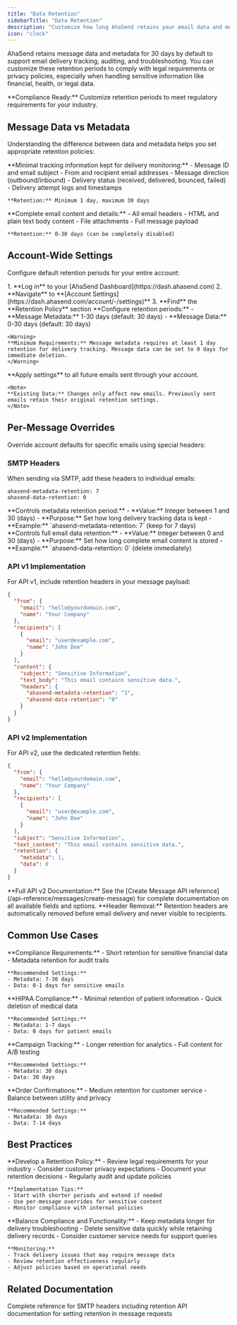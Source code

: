 ```yaml
---
title: "Data Retention"
sidebarTitle: "Data Retention"
description: "Customize how long AhaSend retains your email data and metadata to meet compliance requirements and privacy policies"
icon: "clock"
---
```


AhaSend retains message data and metadata for 30 days by default to support email delivery tracking, auditing, and troubleshooting. You can customize these retention periods to comply with legal requirements or privacy policies, especially when handling sensitive information like financial, health, or legal data.

<Info>
**Compliance Ready:** Customize retention periods to meet regulatory requirements for your industry.
</Info>

## Message Data vs Metadata

Understanding the difference between data and metadata helps you set appropriate retention policies:

<AccordionGroup>
  <Accordion title="Message Metadata" icon="tag">
    **Minimal tracking information kept for delivery monitoring:**
    - Message ID and email subject
    - From and recipient email addresses
    - Message direction (outbound/inbound)
    - Delivery status (received, delivered, bounced, failed)
    - Delivery attempt logs and timestamps

    **Retention:** Minimum 1 day, maximum 30 days
  </Accordion>

  <Accordion title="Message Data" icon="envelope">
    **Complete email content and details:**
    - All email headers
    - HTML and plain text body content
    - File attachments
    - Full message payload

    **Retention:** 0-30 days (can be completely disabled)
  </Accordion>
</AccordionGroup>

## Account-Wide Settings

Configure default retention periods for your entire account:

<Steps>
  <Step title="Access Retention Settings" icon="gear">
    1. **Log in** to your [AhaSend Dashboard](https://dash.ahasend.com)
    2. **Navigate** to **[Account Settings](https://dash.ahasend.com/account/-/settings)**
    3. **Find** the **Retention Policy** section
  </Step>

  <Step title="Set Default Periods" icon="calendar">
    **Configure retention periods:**
    - **Message Metadata:** 1-30 days (default: 30 days)
    - **Message Data:** 0-30 days (default: 30 days)

    <Warning>
    **Minimum Requirements:** Message metadata requires at least 1 day retention for delivery tracking. Message data can be set to 0 days for immediate deletion.
    </Warning>
  </Step>

  <Step title="Save Changes" icon="check">
    **Apply settings** to all future emails sent through your account.

    <Note>
    **Existing Data:** Changes only affect new emails. Previously sent emails retain their original retention settings.
    </Note>
  </Step>
</Steps>

## Per-Message Overrides

Override account defaults for specific emails using special headers:

### SMTP Headers

When sending via SMTP, add these headers to individual emails:

```plaintext
ahasend-metadata-retention: 7
ahasend-data-retention: 0
```

<AccordionGroup>
  <Accordion title="ahasend-metadata-retention" icon="tag">
    **Controls metadata retention period:**
    - **Value:** Integer between 1 and 30 (days)
    - **Purpose:** Set how long delivery tracking data is kept
    - **Example:** `ahasend-metadata-retention: 7` (keep for 7 days)
  </Accordion>

  <Accordion title="ahasend-data-retention" icon="envelope">
    **Controls full email data retention:**
    - **Value:** Integer between 0 and 30 (days)
    - **Purpose:** Set how long complete email content is stored
    - **Example:** `ahasend-data-retention: 0` (delete immediately)
  </Accordion>
</AccordionGroup>

### API v1 Implementation

For API v1, include retention headers in your message payload:

```json
{
  "from": {
    "email": "hello@yourdomain.com",
    "name": "Your Company"
  },
  "recipients": [
    {
      "email": "user@example.com",
      "name": "John Doe"
    }
  ],
  "content": {
    "subject": "Sensitive Information",
    "text_body": "This email contains sensitive data.",
    "headers": {
      "ahasend-metadata-retention": "1",
      "ahasend-data-retention": "0"
    }
  }
}
```

### API v2 Implementation

For API v2, use the dedicated retention fields:

```json
{
  "from": {
    "email": "hello@yourdomain.com",
    "name": "Your Company"
  },
  "recipients": [
    {
      "email": "user@example.com",
      "name": "John Doe"
    }
  ],
  "subject": "Sensitive Information",
  "text_content": "This email contains sensitive data.",
  "retention": {
    "metadata": 1,
    "data": 0
  }
}
```

<Info>
**Full API v2 Documentation:** See the [Create Message API reference](/api-reference/messages/create-message) for complete documentation on all available fields and options.
</Info>

<Note>
**Header Removal:** Retention headers are automatically removed before email delivery and never visible to recipients.
</Note>

## Common Use Cases

<AccordionGroup>
  <Accordion title="Financial Services" icon="building-columns">
    **Compliance Requirements:**
    - Short retention for sensitive financial data
    - Metadata retention for audit trails

    **Recommended Settings:**
    - Metadata: 7-30 days
    - Data: 0-1 days for sensitive emails
  </Accordion>

  <Accordion title="Healthcare" icon="user-doctor">
    **HIPAA Compliance:**
    - Minimal retention of patient information
    - Quick deletion of medical data

    **Recommended Settings:**
    - Metadata: 1-7 days
    - Data: 0 days for patient emails
  </Accordion>

  <Accordion title="Marketing" icon="bullhorn">
    **Campaign Tracking:**
    - Longer retention for analytics
    - Full content for A/B testing

    **Recommended Settings:**
    - Metadata: 30 days
    - Data: 30 days
  </Accordion>

  <Accordion title="Transactional" icon="receipt">
    **Order Confirmations:**
    - Medium retention for customer service
    - Balance between utility and privacy

    **Recommended Settings:**
    - Metadata: 30 days
    - Data: 7-14 days
  </Accordion>
</AccordionGroup>

## Best Practices

<AccordionGroup>
  <Accordion title="Compliance Strategy" icon="shield-check">
    **Develop a Retention Policy:**
    - Review legal requirements for your industry
    - Consider customer privacy expectations
    - Document your retention decisions
    - Regularly audit and update policies

    **Implementation Tips:**
    - Start with shorter periods and extend if needed
    - Use per-message overrides for sensitive content
    - Monitor compliance with internal policies
  </Accordion>

  <Accordion title="Operational Considerations" icon="gear">
    **Balance Compliance and Functionality:**
    - Keep metadata longer for delivery troubleshooting
    - Delete sensitive data quickly while retaining delivery records
    - Consider customer service needs for support queries

    **Monitoring:**
    - Track delivery issues that may require message data
    - Review retention effectiveness regularly
    - Adjust policies based on operational needs
  </Accordion>
</AccordionGroup>

## Related Documentation

<CardGroup cols={2}>
  <Card title="Special Headers" icon="list" href="/smtp/special-headers">
    Complete reference for SMTP headers including retention
  </Card>

  <Card title="API Reference" icon="code" href="/api-reference/messages/create-message">
    API documentation for setting retention in message requests
  </Card>
</CardGroup>